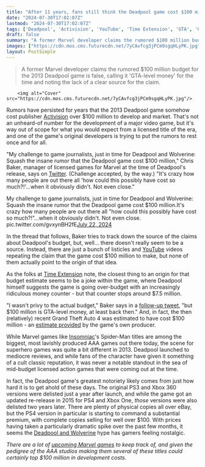 ```yaml
---
title: "After 11 years, fans still think the Deadpool game cost $100 million to make, but one of the original devs says that's ridiculous - '$100 million is GTA-level money'"
date: "2024-07-30T17:02:07Z"
lastmod: "2024-07-30T17:02:07Z"
tags: ['Deadpool', 'Activision', 'YouTube', 'Time Extension', 'GTA', 'Grand Theft Auto 4', 'Insomniac', 'Spider-Man']
draft: false
summary: "A former Marvel developer claims the rumored $100 million budget for the 2013 Deadpool game is false, calling it 'GTA-level money' for the time and noting the lack of a clear source for the claim."
images: ["https://cdn.mos.cms.futurecdn.net/7yCAvfcg3jPCm9sgqHLyPK.jpg"]
layout: PostSimple
---
```

> A former Marvel developer claims the rumored $100 million budget for the 2013 Deadpool game is false, calling it 'GTA-level money' for the time and noting the lack of a clear source for the claim.


        <img alt="Cover" src="https://cdn.mos.cms.futurecdn.net/7yCAvfcg3jPCm9sgqHLyPK.jpg"/>
        
Rumors have persisted for years that the 2013 Deadpool game somehow cost publisher [Activision](https://www.gamesradar.com/tag/activision/) over $100 million to develop and market. That's not an unheard-of number for the development of a major video game, but it's way out of scope for what you would expect from a licensed title of the era, and one of the game's original developers is trying to put the rumors to rest once and for all.

"My challenge to game journalists, just in time for Deadpool and Wolverine: Squash the insane rumor that the Deadpool game cost $100 million," Chris Baker, manager of licensed games for Marvel at the time of Deadpool's release, says on [Twitter](https://x.com/cbake76/status/1815485107211571382). (Challenge accepted, by the way.) "It's crazy how many people are out there all 'how could this possibly have cost so much?!'...when it obviously didn't. Not even close." 

My challenge to game journalists, just in time for Deadpool and Wolverine: Squash the insane rumor that the Deadpool game cost $100 million.It's crazy how many people are out there all "how could this possibly have cost so much?!"...when it obviously didn't. Not even close. pic.twitter.com/gvxynBH2fE[July 22, 2024](https://twitter.com/cbake76/status/1815485107211571382)

In the thread that follows, Baker tries to track down the source of the claims about Deadpool's budget, but, well… there doesn't really seem to be a source. Instead, there are just a bunch of listicles and [YouTube](https://www.gamesradar.com/tag/youtube/) videos repeating the claim that the game cost $100 million to make, but none of them actually point to the origin of that idea.

As the folks at [Time Extension](https://www.timeextension.com/news/2024/07/did-activisions-deadpool-game-really-cost-usd100-million-to-make) note, the closest thing to an origin for that budget estimate seems to be a joke within the game, where Deadpool himself suggests the game is going over-budget with an increasingly ridiculous money counter - but that counter stops around $7.5 million.

"I wasn't privy to the actual budget," Baker says in a [follow-up tweet](https://x.com/cbake76/status/1815487916908364145), "but $100 million is GTA-level money, at least back then." And, in fact, the then (relatively) recent Grand Theft Auto 4 was estimated to have cost $100 million - an [estimate provided](https://www.gamesindustry.biz/gta-iv-most-expensive-game-ever-developed) by the game's own producer.

While Marvel games like [Insomniac](https://www.gamesradar.com/tag/insomniac-games/)'s Spider-Man titles are among the biggest, most lavishly produced AAA games out there today, the scene for superhero games was quite a bit different in 2013. Deadpool launched to mediocre reviews, and while fans of the character have given it something of a cult classic reputation, it was never a notable standout in the sea of mid-budget licensed action games that were coming out at the time.

In fact, the Deadpool game's greatest notoriety likely comes from just how hard it is to get ahold of these days. The original PS3 and Xbox 360 versions were delisted just a year after launch, and while the game got an updated re-release in 2015 for PS4 and Xbox One, *those* versions were also delisted two years later. There are plenty of physical copies all over eBay, but the PS4 version in particular is starting to command a substantial premium, with complete copies selling for well over $100. With prices having taken a particularly dramatic spike over the past few months, it seems the [Deadpool and Wolverine](https://www.gamesradar.com/deadpool-3-release-date-cast-trailer-plot-deadpool-and-wolverine-marvel/) hype has gamers feeling nostalgic.

*There are a lot of *[<em>upcoming Marvel games</em>](https://www.gamesradar.com/upcoming-marvel-games/)* to keep track of, and given the pedigree of the AAA studios making them several of these titles could certainly top $100 million in development costs.* 
        
